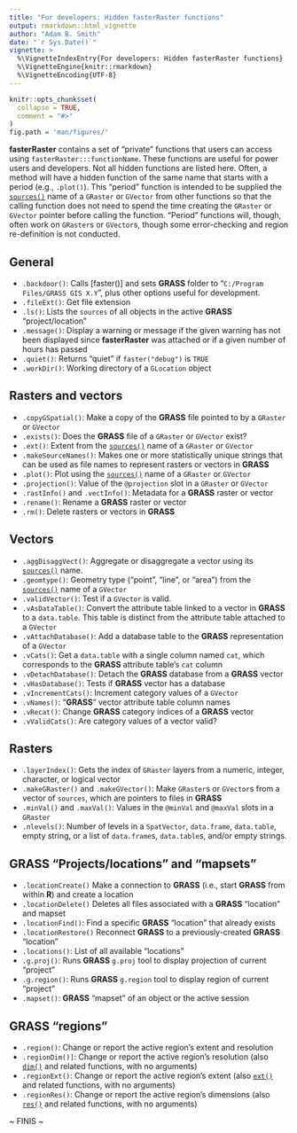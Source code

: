```yaml
---
title: "For developers: Hidden fasterRaster functions"
output: rmarkdown::html_vignette
author: "Adam B. Smith"
date: "`r Sys.Date()`"
vignette: >
  %\VignetteIndexEntry{For developers: Hidden fasterRaster functions}
  %\VignetteEngine{knitr::rmarkdown}
  %\VignetteEncoding{UTF-8}
---
```


```r
knitr::opts_chunk$set(
  collapse = TRUE,
  comment = "#>"
)
fig.path = 'man/figures/'
```

**fasterRaster** contains a set of "private" functions that users can access using `fasterRaster:::functionName`. These functions are useful for power users and developers. Not all hidden functions are listed here. Often, a method will have a hidden function of the same name that starts with a period (e.g., `.plot()`). This "period" function is intended to be supplied the [`sources()`](https://adamlilith.github.io/fasterRaster/reference/sources.html) name of a `GRaster` or `GVector` from other functions so that the calling function does not need to spend the time creating the `GRaster` or `GVector` pointer before calling the function. "Period" functions will, though, often work on `GRaster`s or `GVector`s, though some error-checking and region re-definition is not conducted.

## General
* `.backdoor()`: Calls [faster()] and sets **GRASS** folder to "`C:/Program Files/GRASS GIS X.Y`", plus other options useful for development.
* `.fileExt()`: Get file extension
* `.ls()`: Lists the `sources` of all objects in the active **GRASS** "project/location"
* `.message()`: Display a warning or message if the given warning has not been displayed since **fasterRaster** was attached or if a given number of hours has passed
* `.quiet()`: Returns "quiet" if `faster("debug")` is `TRUE`
* `.workDir()`: Working directory of a `GLocation` object

## Rasters and vectors
* `.copyGSpatial()`: Make a copy of the **GRASS** file pointed to by a `GRaster` or `GVector`
* `.exists()`: Does the **GRASS** file of a `GRaster` or `GVector` exist?
* `.ext()`: Extent from the [`sources()`](https://adamlilith.github.io/fasterRaster/reference/sources.html) name of a `GRaster` or `GVector`
* `.makeSourceNames()`: Makes one or more statistically unique strings that can be used as file names to represent rasters or vectors in **GRASS**
* `.plot()`: Plot using the [`sources()`](https://adamlilith.github.io/fasterRaster/reference/sources.html) name of a `GRaster` or `GVector`
* `.projection()`: Value of the `@projection` slot in a `GRaster` or `GVector`
* `.rastInfo()` and `.vectInfo()`: Metadata for a **GRASS** raster or vector
* `.rename()`: Rename a **GRASS** raster or vector
* `.rm()`: Delete rasters or vectors in **GRASS**

## Vectors
* `.aggDisaggVect()`: Aggregate or disaggregate a vector using its [`sources()`](https://adamlilith.github.io/fasterRaster/reference/sources.html) name.
* `.geomtype()`: Geometry type ("point", "line", or "area") from the [`sources()`](https://adamlilith.github.io/fasterRaster/reference/sources.html) name of a `GVector`
* `.validVector()`: Test if a `GVector` is valid.
* `.vAsDataTable()`: Convert the attribute table linked to a vector in **GRASS** to a `data.table`. This table is distinct from the attribute table attached to a `GVector`
* `.vAttachDatabase()`: Add a database table to the **GRASS** representation of a `GVector`
* `.vCats()`: Get a `data.table` with a single column named `cat`, which corresponds to the **GRASS** attribute table's `cat` column
* `.vDetachDatabase()`: Detach the **GRASS** database from a **GRASS** vector
* `.vHasDatabase()`: Tests if **GRASS** vector has a database
* `.vIncrementCats()`: Increment category values of a `GVector`
* `.vNames()`: "**GRASS**" vector attribute table column names
* `.vRecat()`: Change **GRASS** category indices of a **GRASS** vector
* `.vValidCats()`: Are category values of a vector valid?

## Rasters
* `.layerIndex()`: Gets the index of `GRaster` layers from a numeric, integer, character, or logical vector
* `.makeGRaster()` and `.makeGVector()`: Make `GRaster`s or `GVector`s from a vector of `sources`, which are pointers to files in **GRASS**
* `.minVal()` and `.maxVal()`: Values in the `@minVal` and `@maxVal` slots in a `GRaster`
* `.nlevels()`: Number of levels in a `SpatVector`, `data.frame`, `data.table`, empty string, or a list of `data.frame`s, `data.table`s, and/or empty strings.

## **GRASS** "Projects/locations" and "mapsets"
* `.locationCreate()` Make a connection to **GRASS** (i.e., start **GRASS** from within **R**) and create a location
* `.locationDelete()` Deletes all files associated with a **GRASS** "location" and mapset
* `.locationFind()`: Find a specific **GRASS** "location" that already exists
* `.locationRestore()` Reconnect **GRASS** to a previously-created **GRASS** "location"
* `.locations()`: List of all available "locations"
* `.g.proj()`: Runs **GRASS** `g.proj` tool to display projection of current "project"
* `.g.region()`: Runs **GRASS** `g.region` tool to display region of current "project"
* `.mapset()`: **GRASS** "mapset" of an object or the active session

## **GRASS** "regions"
* `.region()`: Change or report the active region's extent and resolution
* `.regionDim()]`: Change or report the active region's resolution (also [`dim()`](https://adamlilith.github.io/fasterRaster/reference/dim.html) and related functions, with no arguments)
* `.regionExt()`: Change or report the active region's extent (also [`ext()`](https://adamlilith.github.io/fasterRaster/reference/ext.html) and related functions, with no arguments)
* `.regionRes()`: Change or report the active region's dimensions (also [`res()`](https://adamlilith.github.io/fasterRaster/reference/res.html) and related functions, with no arguments)

~ FINIS ~
